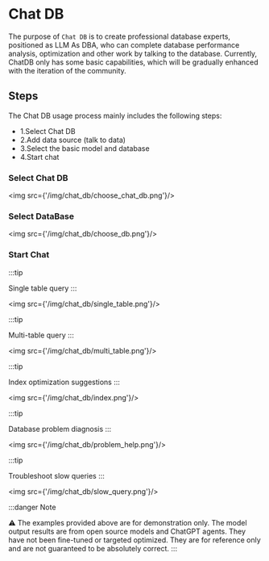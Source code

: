 # Chat DB

The purpose of `Chat DB` is to create professional database experts, positioned as LLM As DBA, who can complete database performance analysis, optimization and other work by talking to the database. Currently, ChatDB only has some basic capabilities, which will be gradually enhanced with the iteration of the community.


## Steps

The Chat DB usage process mainly includes the following steps:
- 1.Select Chat DB
- 2.Add data source (talk to data)
- 3.Select the basic model and database
- 4.Start chat

### Select Chat DB

<img src={'/img/chat_db/choose_chat_db.png'}/>



### Select DataBase

<img src={'/img/chat_db/choose_db.png'}/>


### Start Chat

:::tip

Single table query
:::

<img src={'/img/chat_db/single_table.png'}/>

:::tip

Multi-table query
:::

<img src={'/img/chat_db/multi_table.png'}/>

:::tip

Index optimization suggestions
:::

<img src={'/img/chat_db/index.png'}/>


:::tip

Database problem diagnosis
:::

<img src={'/img/chat_db/problem_help.png'}/>


:::tip

Troubleshoot slow queries
:::

<img src={'/img/chat_db/slow_query.png'}/>


:::danger Note

⚠️ The examples provided above are for demonstration only. The model output results are from open source models and ChatGPT agents. They have not been fine-tuned or targeted optimized. They are for reference only and are not guaranteed to be absolutely correct.
:::
